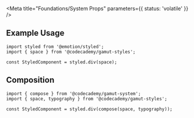 <Meta title="Foundations/System Props" parameters={{ status: 'volatile' }} />

## Example Usage

```tsx
import styled from '@emotion/styled';
import { space } from '@codecademy/gamut-styles';

const StyledComponent = styled.div(space);
```

## Composition

```tsx
import { compose } from '@codecademy/gamut-system';
import { space, typography } from '@codecademy/gamut-styles';

const StyledComponent = styled.div(compose(space, typography));
```
